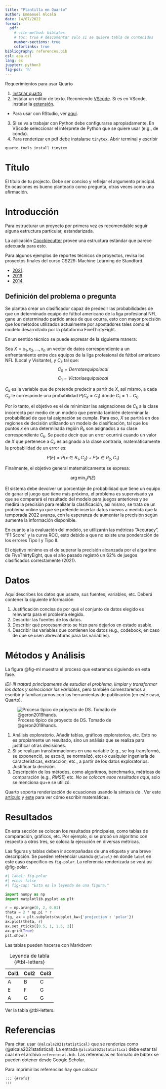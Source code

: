 ```yaml
---
title: "Plantilla en Quarto"
author: Emmanuel Alcalá
date: 14/07/2022
format:
  pdf: 
    # cite-method: biblatex
    # toc: true # descomentar solo si se quiere tabla de contenidos
    number-sections: true
    colorlinks: true
bibliography: references.bib
csl: apa.csl
lang: es
jupyter: python3
fig-pos: 'h'
---
```


Requerimientos para usar Quarto 

1. [Instalar quarto](https://quarto.org/docs/get-started/)
2. Instalar un editor de texto. Recomiendo [VScode](https://quarto.org/docs/get-started/hello/vscode.html). Si es en VScode, instalar la [extensión ](https://marketplace.visualstudio.com/items?itemName=quarto.quarto).
  - Para usar con RStudio, ver [aquí](https://quarto.org/docs/get-started/hello/rstudio.html).
3. Si se va a trabajar con Python debe configurarse apropiadamente. En VScode seleccionar el intérprete de Python que se quiere usar (e.g., de conda).
4. Para renderizar en pdf debe instalarse `tinytex`. Abrir terminal y escribir 

`quarto tools install tinytex`

# Título

El título de tu projecto. Debe ser conciso y reflejar el argumento principal. En ocasiones es bueno plantearlo como pregunta, otras veces como una afirmación.

# Introducción

Para estructurar un proyecto por primera vez es recomendable seguir alguna estructura particular, estandarizada.

La aplicación [Coockiecutter](https://drivendata.github.io/cookiecutter-data-science/) provee una estructura estándar que parece adecuada para esto.

Para algunos ejemplos de reportes técnicos de proyectos, revisa los proyectos finales del curso CS229: Machine Learning de Standford.

- [2021](http://cs229.stanford.edu/proj2021spr/).
- [2019](http://cs229.stanford.edu/proj2019aut/).
- [2014](http://cs229.stanford.edu/projects2014.html).

## Definición del problema o pregunta

Se plantea crear un clasificador capaz de predecir las probabilidades de que un determinado equipo de fútbol americano de la liga profesional NFL gane un determinado partido antes de que ocurra, esto con mayor precisión que los métodos utilizados actualmente por apostadores tales como el modelo desarrollado por la plataforma FiveThirtyEight.

En un sentido técnico se puede expresar de la siguiente manera:

Sea $X=x_1, x_2,..., x_n$ un vector de datos correspondiente a un enfrentamiento entre dos equipos de la liga profesional de fútbol americano NFL (Local y Visitante), y $C_k$ tal que:
$$
C_0 = Derrota equipo local
$$
$$
C_1 = Victoria equipo local
$$

$C_k$ es la variable que de pretende predecir a partir de $X$, así mismo, a cada $C_k$ le corresponde una probabilidad $P(C_k = C_1)$ donde $C_1 = 1 - C_0$

Por lo tanto, el objetivo es el de minimizar las asignaciones de $C_k$ a la clase incorrecta por medio de un modelo que permita también determinar la probabilidad de que tal asignación se cumpla. Para eso, $X$ se partirá en dos regiones de decisión utilizando un modelo de clasificación, tal que los puntos $x$ en una determinada región $R_k$ son asignados a su clase correspondiente $C_k$. Se puede decir que un error ocurrirá cuando un valor de $X$ que pertenece a $C_k$ es asignado a la clase contraria, matemáticamente la probabilidad de un error es:

$$
P(E) = P(x\in R_1, C_2)+P(x\in R_2, C_1)
$$

Finalmente, el objetivo general matemáticamente se expresa:

$$
\arg \min_{x} P(E)
$$

El sistema debe devolver un porcentaje de probabilidad que tiene un equipo de ganar el juego que tiene más próximo, el problema es supervisado ya que se comparará el resultado del modelo para juegos anteriores y se medirá la precisión para realizar la clasificación, así mismo, se trata de un problema online ya que se pretende insertar datos nuevos a medida que la temporada 2022 avanza, con la esperanza de aumentar la precisión según aumente la información disponible.

En cuanto a la evaluación del modelo, se utilizarán las métricas "Accuracy", "F1 Score" y la curva ROC, esto debido a que no existe una ponderación de los errores Tipo I y Tipo II.

El objetivo mínimo es el de superar la precisión alcanzada por el algoritmo de FiveThirtyEight, que el año pasado registró un 62% de juegos clasificados correctamente (2021).

# Datos

Aquí describes los datos que usaste, sus fuentes, variables, etc. Deberá contener la siguiente información:

1. Justificación concisa de por qué el conjunto de datos elegido es relevanta para el problema elegido.
2. Describir las fuentes de los datos.
3. Describir qué procesamiento se hizo para dejarlos en estado usable.
4. Describir las variables que contienen los datos (e.g., codebook, en caso de que se usen abreviaturas para las variables).

# Métodos y Análisis

La figura @fig-ml muestra el proceso que estaremos siguiendo en esta fase. 

*IDI-III tratará principamente de estudiar el problema, limpiar y transformar los datos y seleccionar las variables*, pero también comenzaremos a escribir y familiarizarnos con las herramientas de publicación (en este caso, Quarto).

![Proceso típico de proyecto de DS. Tomado de @geron2019hands.](figs/ml_approach.png){#fig-ml}

1. Análisis exploratorio. Añadir tablas, gráficos exploratorios, etc. Esto no es propiamente un resultado, sino un análisis que se realiza para justificar otras decisiones.
2. Si se realizan transformaciones en una variable (e.g., se log-transformó, se exponenció, se escaló, se normalizó, etc) o cualquier ingeniería de características, extracción, etc., a partir de los datos exploratorios. Justificar la decisión.
3. Descripción de los métodos, como algoritmos, benchmarks, métricas de comparación (e.g., $RMSE$) etc. *No se colocan esos resultados aquí*, solo se menciona qu+e se utilizó.

Quarto soporta renderización de ecuaciones usando la sintaxis de \LaTeX. Ver este [artículo](https://quarto.org/docs/authoring/markdown-basics.html#equations) y [este](https://qmd4sci.njtierney.com/math.html) para ver cómo escribir matemáticas. 

# Resultados

En esta sección se colocan los resultados principales, como tablas de comparación, gráficos, etc. Por ejemplo, si se probó un algoritmo con respecto a otros tres, se coloca la ejecución en diversas métricas. 

Las figuras y tablas deben ir acompañadas de una etiqueta y una breve descripción. Se pueden referenciar usando `@{label}` en donde `label` en este caso específico es `fig-polar`. La referencia renderizada se verá así @fig-polar.

```python
#| label: fig-polar
#| echo: false
#| fig-cap: "Esta es la leyenda de una figura."

import numpy as np
import matplotlib.pyplot as plt

r = np.arange(0, 2, 0.01)
theta = 2 * np.pi * r
fig, ax = plt.subplots(subplot_kw={'projection': 'polar'})
ax.plot(theta, r)
ax.set_rticks([0.5, 1, 1.5, 2])
ax.grid(True)
plt.show()
```

Las tablas pueden hacerse con Markdown

| Col1 | Col2 | Col3 |
|------|------|------|
| A    | B    | C    |
| E    | F    | G    |
| A    | G    | G    |

: Leyenda de tabla {#tbl-letters}

Ver la tabla @tbl-letters.

# Referencias

Para citar, usar `(@alcala2021statistical)` que se renderiza como (@alcala2021statistical). La entrada `@alcala2021statistical` debe estar tal cual en el archivo `referencias.bib`. Las referencias en formato de bibtex se pueden obtener desde Google Scholar.

Para imprimir las referencias hay que colocar

```
::: {#refs}
:::
```

::: {#refs}
:::